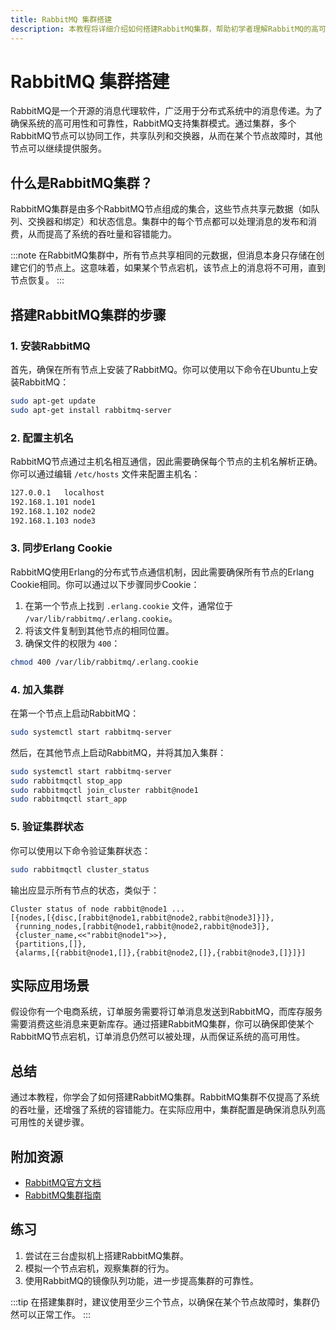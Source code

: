 ```yaml
---
title: RabbitMQ 集群搭建
description: 本教程将详细介绍如何搭建RabbitMQ集群，帮助初学者理解RabbitMQ的高可用性和集群配置。
---
```


# RabbitMQ 集群搭建

RabbitMQ是一个开源的消息代理软件，广泛用于分布式系统中的消息传递。为了确保系统的高可用性和可靠性，RabbitMQ支持集群模式。通过集群，多个RabbitMQ节点可以协同工作，共享队列和交换器，从而在某个节点故障时，其他节点可以继续提供服务。

## 什么是RabbitMQ集群？

RabbitMQ集群是由多个RabbitMQ节点组成的集合，这些节点共享元数据（如队列、交换器和绑定）和状态信息。集群中的每个节点都可以处理消息的发布和消费，从而提高了系统的吞吐量和容错能力。

:::note
在RabbitMQ集群中，所有节点共享相同的元数据，但消息本身只存储在创建它们的节点上。这意味着，如果某个节点宕机，该节点上的消息将不可用，直到节点恢复。
:::

## 搭建RabbitMQ集群的步骤

### 1. 安装RabbitMQ

首先，确保在所有节点上安装了RabbitMQ。你可以使用以下命令在Ubuntu上安装RabbitMQ：

```bash
sudo apt-get update
sudo apt-get install rabbitmq-server
```

### 2. 配置主机名

RabbitMQ节点通过主机名相互通信，因此需要确保每个节点的主机名解析正确。你可以通过编辑 `/etc/hosts` 文件来配置主机名：

```bash
127.0.0.1   localhost
192.168.1.101 node1
192.168.1.102 node2
192.168.1.103 node3
```

### 3. 同步Erlang Cookie

RabbitMQ使用Erlang的分布式节点通信机制，因此需要确保所有节点的Erlang Cookie相同。你可以通过以下步骤同步Cookie：

1. 在第一个节点上找到 `.erlang.cookie` 文件，通常位于 `/var/lib/rabbitmq/.erlang.cookie`。
2. 将该文件复制到其他节点的相同位置。
3. 确保文件的权限为 `400`：

```bash
chmod 400 /var/lib/rabbitmq/.erlang.cookie
```

### 4. 加入集群

在第一个节点上启动RabbitMQ：

```bash
sudo systemctl start rabbitmq-server
```

然后，在其他节点上启动RabbitMQ，并将其加入集群：

```bash
sudo systemctl start rabbitmq-server
sudo rabbitmqctl stop_app
sudo rabbitmqctl join_cluster rabbit@node1
sudo rabbitmqctl start_app
```

### 5. 验证集群状态

你可以使用以下命令验证集群状态：

```bash
sudo rabbitmqctl cluster_status
```

输出应显示所有节点的状态，类似于：

```plaintext
Cluster status of node rabbit@node1 ...
[{nodes,[{disc,[rabbit@node1,rabbit@node2,rabbit@node3]}]},
 {running_nodes,[rabbit@node1,rabbit@node2,rabbit@node3]},
 {cluster_name,<<"rabbit@node1">>},
 {partitions,[]},
 {alarms,[{rabbit@node1,[]},{rabbit@node2,[]},{rabbit@node3,[]}]}]
```

## 实际应用场景

假设你有一个电商系统，订单服务需要将订单消息发送到RabbitMQ，而库存服务需要消费这些消息来更新库存。通过搭建RabbitMQ集群，你可以确保即使某个RabbitMQ节点宕机，订单消息仍然可以被处理，从而保证系统的高可用性。

## 总结

通过本教程，你学会了如何搭建RabbitMQ集群。RabbitMQ集群不仅提高了系统的吞吐量，还增强了系统的容错能力。在实际应用中，集群配置是确保消息队列高可用性的关键步骤。

## 附加资源

- [RabbitMQ官方文档](https://www.rabbitmq.com/documentation.html)
- [RabbitMQ集群指南](https://www.rabbitmq.com/clustering.html)

## 练习

1. 尝试在三台虚拟机上搭建RabbitMQ集群。
2. 模拟一个节点宕机，观察集群的行为。
3. 使用RabbitMQ的镜像队列功能，进一步提高集群的可靠性。

:::tip
在搭建集群时，建议使用至少三个节点，以确保在某个节点故障时，集群仍然可以正常工作。
:::